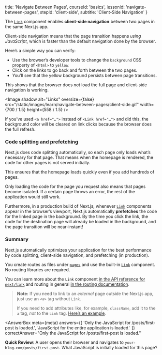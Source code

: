
  title: 'Navigate Between Pages',
  courseId: 'basics',
  lessonId: 'navigate-between-pages',
  stepId: 'client-side',
  subtitle: 'Client-Side Navigation'
}

The [`Link`](/docs/api-reference/next/link) component enables **client-side navigation** between two pages in the same Next.js app.

Client-side navigation means that the page transition happens _using JavaScript_, which is faster than the default navigation done by the browser.

Here’s a simple way you can verify:

- Use the browser’s developer tools to change the `background` CSS property of `<html>` to `yellow`.
- Click on the links to go back and forth between the two pages.
- You’ll see that the yellow background persists between page transitions.

This shows that the browser does _not_ load the full page and client-side navigation is working.

<Image
  shadow
  alt="Links"
  oversize={false}
  src="/static/images/learn/navigate-between-pages/client-side.gif"
  width={700 / 1.5}
  height={558 / 1.5}
/>

If you’ve used `<a href="…">` instead of `<Link href="…">` and did this, the background color will be cleared on link clicks because the browser does the full refresh.

### Code splitting and prefetching

Next.js does code splitting automatically, so each page only loads what’s necessary for that page. That means when the homepage is rendered, the code for other pages is not served initially.

This ensures that the homepage loads quickly even if you add hundreds of pages.

Only loading the code for the page you request also means that pages become isolated. If a certain page throws an error, the rest of the application would still work.

Furthermore, in a production build of Next.js, whenever [`Link`](/docs/api-reference/next/link) components appear in the browser’s viewport, Next.js automatically **prefetches** the code for the linked page in the background. By the time you click the link, the code for the destination page will already be loaded in the background, and the page transition will be near-instant!

### Summary

Next.js automatically optimizes your application for the best performance by code splitting, client-side navigation, and prefetching (in production).

You create routes as files under [`pages`](/docs/basic-features/pages) and use the built-in [`Link`](/docs/api-reference/next/link) component. No routing libraries are required.

You can learn more about the `Link` component [in the API reference for `next/link`](/docs/api-reference/next/link) and routing in general [in the routing documentation](/docs/routing/introduction).

> **Note:** If you need to link to an <em>external</em> page outside the Next.js app, just use an `<a>` tag without `Link`.
>
> If you need to add attributes like, for example, `className`, add it to the `a` tag, _not_ to the `Link` tag. [Here’s an example](https://github.com/vercel/next-learn-starter/blob/master/snippets/link-classname-example.js).

<AnswerBox
  meta={meta}
  answers={[
      'Only the JavaScript for /posts/first-post is loaded.',
      'JavaScript for the entire application is loaded.'
    ]}
  correctAnswer="Only the JavaScript for /posts/first-post is loaded."
>

**Quick Review**: A user opens their browser and navigates to `your-blog.com/posts/first-post`. What JavaScript is initially loaded for this page?

</AnswerBox>

